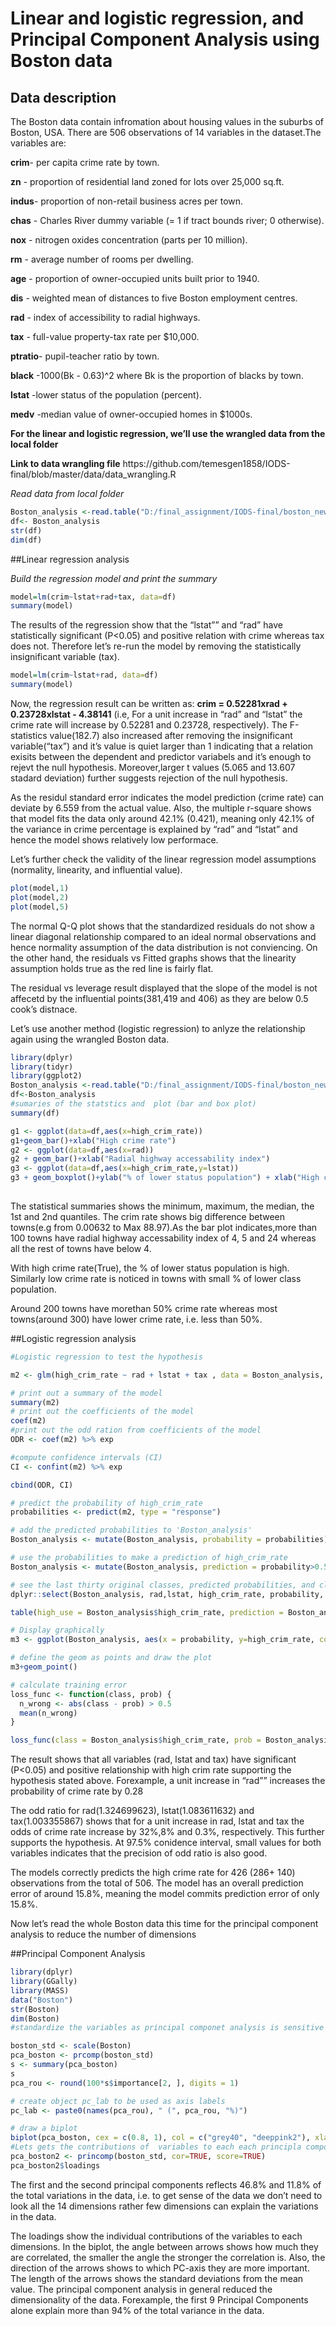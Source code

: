 
# Linear and logistic regression, and Principal Component Analysis using Boston data
## Data description

The Boston data contain infromation about housing values in the suburbs of Boston, USA. There are 506 observations of 14 variables in the dataset.The variables are:

**crim**- per capita crime rate by town.

**zn** - proportion of residential land zoned for lots over 25,000 sq.ft.

**indus**- proportion of non-retail business acres per town.

**chas** - Charles River dummy variable (= 1 if tract bounds river; 0 otherwise).

**nox** - nitrogen oxides concentration (parts per 10 million).

**rm** - average number of rooms per dwelling.

**age** - proportion of owner-occupied units built prior to 1940.

**dis** - weighted mean of distances to five Boston employment centres.

**rad** - index of accessibility to radial highways.

**tax** - full-value property-tax rate per $10,000.

**ptratio**- pupil-teacher ratio by town.

**black** -1000(Bk - 0.63)^2 where Bk is the proportion of blacks by town.

**lstat** -lower status of the population (percent).

**medv** -median value of owner-occupied homes in $1000s.

**For the linear and logistic regression, we'll use the wrangled data from the local folder**

**Link to data wrangling file** https://github.com/temesgen1858/IODS-final/blob/master/data/data_wrangling.R 


*Read data from local folder*

```r
Boston_analysis <-read.table("D:/final_assignment/IODS-final/boston_new.csv",sep = ";", header = TRUE)
df<- Boston_analysis
str(df)
dim(df)

```

##Linear regression analysis

*Build the regression model and print the summary*

```r
model=lm(crim~lstat+rad+tax, data=df)
summary(model)
```
The results of the regression show that the "lstat"" and "rad" have statistically significant (P<0.05) and positive relation with crime whereas tax does not. Therefore let's re-run the model by removing the statistically insignificant variable (tax).

```r
model=lm(crim~lstat+rad, data=df)
summary(model)
```

Now, the regression result can be written as: **crim = 0.52281xrad + 0.23728xlstat - 4.38141** (i.e, For a unit increase in "rad" and "lstat" the crime rate will increase by 0.52281 and 0.23728, respectively). The F-statistics value(182.7) also increased after removing the insignificant variable("tax")  and it's value is quiet larger than 1 indicating that a relation exisits between the dependent and predictor variabels and it's enough to rejevt the null hypothesis. Moreover,larger t values (5.065 and 13.607 stadard deviation) further suggests rejection of the null hypothesis.

As the residul standard error indicates the model prediction (crime rate) can deviate by 6.559 from the actual value. Also, the multiple r-square shows that model fits the data only around 42.1% (0.421), meaning only 42.1% of the variance in crime percentage is explained by "rad" and "lstat" and hence the model shows relatively low performace. 
 
Let's further check the validity of the linear regression model assumptions (normality, linearity, and influential value).


```r

plot(model,1)
plot(model,2)
plot(model,5)
```

The normal Q-Q plot shows that the standardized residuals do not show a linear diagonal relationship compared to an ideal normal observations and hence normality assumption of the data distribution is not conviencing. On the other hand, the residuals vs Fitted graphs shows that the linearity assumption holds true as the red line is fairly flat. 

The residual vs leverage result displayed that the slope of the model is not affecetd by the influential points(381,419 and 406) as they are below 0.5 cook's distnace.


Let's use another method (logistic regression) to anlyze the relationship again using the wrangled Boston data.



```r
library(dplyr)
library(tidyr)
library(ggplot2)
Boston_analysis <-read.table("D:/final_assignment/IODS-final/boston_new.csv",sep = ";", header = TRUE)
df<-Boston_analysis
#sumaries of the statstics and  plot (bar and box plot)
summary(df)

g1 <- ggplot(data=df,aes(x=high_crim_rate))
g1+geom_bar()+xlab("High crime rate")
g2 <- ggplot(data=df,aes(x=rad))
g2 + geom_bar()+xlab("Radial highway accessability index")
g3 <- ggplot(data=df,aes(x=high_crim_rate,y=lstat))
g3 + geom_boxplot()+ylab("% of lower status population") + xlab("High crime rate")
  
```

The statistical summaries shows the minimum, maximum, the median, the 1st and 2nd quantiles. The crim rate shows big difference between towns(e.g from 0.00632 to Max 88.97).As the bar plot indicates,more than 100 towns have radial highway accessability index of 4, 5 and 24 whereas all the rest of towns have below 4. 

With high crime rate(True), the % of lower status population is high. Similarly low crime rate is noticed in towns with small % of lower class population.

Around 200 towns have morethan 50% crime rate whereas most towns(around 300) have lower crime rate, i.e. less than 50%. 

##Logistic regression analysis

```r
#Logistic regression to test the hypothesis

m2 <- glm(high_crim_rate ~ rad + lstat + tax , data = Boston_analysis, family = "binomial")

# print out a summary of the model
summary(m2)
# print out the coefficients of the model
coef(m2)
#print out the odd ration from coefficients of the model
ODR <- coef(m2) %>% exp

#compute confidence intervals (CI)
CI <- confint(m2) %>% exp

cbind(ODR, CI)

# predict the probability of high_crim_rate
probabilities <- predict(m2, type = "response")

# add the predicted probabilities to 'Boston_analysis'
Boston_analysis <- mutate(Boston_analysis, probability = probabilities)

# use the probabilities to make a prediction of high_crim_rate
Boston_analysis <- mutate(Boston_analysis, prediction = probability>0.5)

# see the last thirty original classes, predicted probabilities, and class predictions
dplyr::select(Boston_analysis, rad,lstat, high_crim_rate, probability, prediction) %>% tail(30)

table(high_use = Boston_analysis$high_crim_rate, prediction = Boston_analysis$prediction )

# Display graphically
m3 <- ggplot(Boston_analysis, aes(x = probability, y=high_crim_rate, col=prediction))

# define the geom as points and draw the plot
m3+geom_point()

# calculate training error
loss_func <- function(class, prob) {
  n_wrong <- abs(class - prob) > 0.5
  mean(n_wrong)
}

loss_func(class = Boston_analysis$high_crim_rate, prob = Boston_analysis$probability)


```

The result shows that all variables (rad, lstat and tax) have significant (P<0.05) and positive relationship with high crim rate supporting the hypothesis stated above. Forexample, a unit increase in "rad"" increases the probability of crime rate by 0.28

The odd ratio for rad(1.324699623), lstat(1.083611632) and tax(1.003355867) shows that for a unit increase in rad, lstat and tax  the odds of crime rate increase by 32%,8% and 0.3%, respectively. This further supports the hypothesis. At 97.5% conidence interval, small values for both variables indicates that the precision of odd ratio is also good. 

The models correctly predicts the high crime rate for 426 (286+ 140) observations from the total of 506. The model has an overall prediction error of around 15.8%, meaning the model commits prediction error of only 15.8%.   


Now let's read the whole Boston data this time for the principal component analysis to reduce the number of dimensions

##Principal Component Analysis

```r
library(dplyr)
library(GGally)
library(MASS)
data("Boston")
str(Boston)
dim(Boston)
#standardize the variables as principal componet analysis is sensitive to data scaling

boston_std <- scale(Boston)
pca_boston <- prcomp(boston_std)
s <- summary(pca_boston)
s
pca_rou <- round(100*s$importance[2, ], digits = 1)

# create object pc_lab to be used as axis labels
pc_lab <- paste0(names(pca_rou), " (", pca_rou, "%)")

# draw a biplot
biplot(pca_boston, cex = c(0.8, 1), col = c("grey40", "deeppink2"), xlab = pc_lab[1], ylab = pc_lab[2])
#Lets gets the contributions of  variables to each each principla components from the loadings 
pca_boston2 <- princomp(boston_std, cor=TRUE, score=TRUE)
pca_boston2$loadings
```

The first and the second principal components reflects  46.8% and 11.8% of the total variations in the data, i.e. to get sense of the data we don't need to look all the 14 dimensions rather few dimensions can explain the variations in the data.

The loadings show the individual contributions of the variables to each dimensions. In the biplot, the angle between arrows shows how much they are correlated, the smaller the angle the stronger the correlation is. Also, the direction of the arrows shows to which PC-axis they are more important. The length of the arrows shows the standard deviations from the mean value. The principal component analysis in general reduced the dimensionality of the data. Forexample, the first 9 Principal Components alone explain more than 94% of the total variance in the data.
